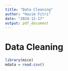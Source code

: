 ```yaml
---
title: "Data Cleaning"
author: "Hazim Fitri"
date: "2024-12-17"
output: pdf_document
---
```


# Data Cleaning

```r
library(mice)
mdata = read.csv()
```
